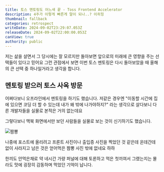 ```yaml
---
title: 토스 멘토링도 어느새 끝 - Toss Frontend Accelerator
description: 4주가 이렇게 빠른게 말이 되나..? 이히힝
thumbnail: fallback
categories: retrospect
writeDate: 2024-09-02T23:29:07.053Z
releaseDate: 2024-09-02T22:00:00.053Z
canView: true
authority: public
---
```



저는 삶을 살면서 그 당시에는 잘 모르지만 돌아보면 앞으로의 미래에 큰 영향을 주는 선택들이 있다고 믿어요 그런 관점에서 보면 이번 토스 멘토링은 다시 돌아보았을 때 올해의 큰 선택 중 하나일거라고 생각을 합니다.


## 멘토링 받으러 토스 사옥 방문

어쩌다보니 오프라인에서 멘토링을 하기도 했습니다. 저같은 경우엔 "이동할 시간에 집에 있으면 코딩 더 할 수 있는데 내가 왜 밖에 나가야하지?" 라는 생각으로 살다보니 다른 개발자들을 실물로 본적은 거의 없는데요

그렇다보니 맥북 화면에서만 보던 사람들을 실물로 보는 것이 신기하기도 했습니다.

![짬뽕](/posts/toss-mentoring-3/2.webp)

나중에 포스트에 올리려고 프론트 사진이나 출입증 사진을 찍었던 것 같은데 온데간데 없이 사라지고 남은 것은 얻어먹은 짬뽕 사진 밖에 없네요 하하

한끼도 안먹은채로 약 네시간 가량 퍼널에 대해 토론하고 먹은 첫끼여서 그랬는지는 몰라도 맛에 굉장히 감동하며 먹었던 기억이 납니다.


